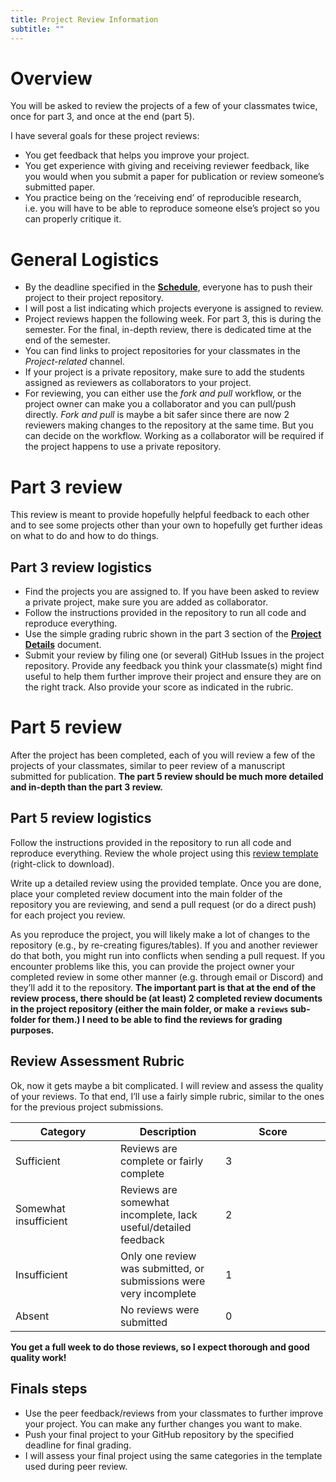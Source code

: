 ```yaml
---
title: Project Review Information 
subtitle: ""
---
```


# Overview

You will be asked to review the projects of a few of your classmates
twice, once for part 3, and once at the end (part 5).

I have several goals for these project reviews:

-   You get feedback that helps you improve your project.
-   You get experience with giving and receiving reviewer feedback, like
    you would when you submit a paper for publication or review
    someone's submitted paper.
-   You practice being on the 'receiving end' of reproducible research,
    i.e. you will have to be able to reproduce someone else's project so
    you can properly critique it.

# General Logistics

-   By the deadline specified in the
    [**Schedule**](../courseinfo/course-schedule.qmd), everyone has to
    push their project to their project repository.
-   I will post a list indicating which projects everyone is assigned to
    review. 
-   Project reviews happen the following week. For part 3, this is
    during the semester. For the final, in-depth review, there is
    dedicated time at the end of the semester.
-   You can find links to project repositories for your classmates in
    the _Project-related_ channel.
-   If your project is a private repository, make sure to add the
    students assigned as reviewers as collaborators to your project.
-   For reviewing, you can either use the *fork and pull* workflow, or
    the project owner can make you a collaborator and you can pull/push
    directly. *Fork and pull* is maybe a bit safer since there are now 2
    reviewers making changes to the repository at the same time. But you
    can decide on the workflow. Working as a collaborator will be
    required if the project happens to use a private repository.

# Part 3 review

This review is meant to provide hopefully helpful feedback to each other
and to see some projects other than your own to hopefully get further
ideas on what to do and how to do things.

## Part 3 review logistics

-   Find the projects you are assigned to. If you have been asked to review a private project, make sure you
    are added as collaborator.
-   Follow the instructions provided in the repository to run all code
    and reproduce everything.
-   Use the simple grading rubric shown in the part 3 section of the
    [**Project Details**](/project/project-details.qmd) document.
-   Submit your review by filing one (or several) GitHub Issues in the
    project repository. Provide any feedback you think your classmate(s)
    might find useful to help them further improve their project and
    ensure they are on the right track. Also provide your score as
    indicated in the rubric.


# Part 5 review

After the project has been completed, each of you will review a few of
the projects of your classmates, similar to peer review of a manuscript
submitted for publication. **The part 5 review should be much more
detailed and in-depth than the part 3 review.**

## Part 5 review logistics

Follow the instructions provided in the repository to run all code and
reproduce everything. Review the whole project using this [review template](/files/project-review-template.qmd) (right-click to download).

Write up a detailed review using the provided template. Once you
are done, place your completed review document into the main folder of the repository you
are reviewing, and send a pull request (or do a direct push) for each
project you review.

::: note
As you reproduce the project, you will likely make a lot of changes to
the repository (e.g., by re-creating figures/tables). If you and another
reviewer do that both, you might run into conflicts when sending a pull
request. If you encounter problems like this, you can provide the
project owner your completed review in some other manner (e.g. through
email or Discord) and they'll add it to the repository. **The important
part is that at the end of the review process, there should be (at
least) 2 completed review documents in the project repository (either
the main folder, or make a `reviews` sub-folder for them.) I need to be able to find the reviews for grading purposes.**
:::

## Review Assessment Rubric

Ok, now it gets maybe a bit complicated. I will review and assess the
quality of your reviews. To that end, I'll use a fairly simple rubric,
similar to the ones for the previous project submissions.

| **Category**          | **Description**                                                    | **Score** |
|------------------------|------------------------|------------------------|
| Sufficient            | Reviews are complete or fairly complete                            | 3         |
| Somewhat insufficient | Reviews are somewhat incomplete, lack useful/detailed feedback     | 2         |
| Insufficient          | Only one review was submitted, or submissions were very incomplete | 1         |
| Absent                | No reviews were submitted                                          | 0         |

**You get a full week to do those reviews, so I expect thorough and good
quality work!**

## Finals steps

-   Use the peer feedback/reviews from your classmates to further
    improve your project. You can make any further changes you want to
    make.
-   Push your final project to your GitHub repository by the specified
    deadline for final grading.
-   I will assess your final project using the same categories in the
    template used during peer review.